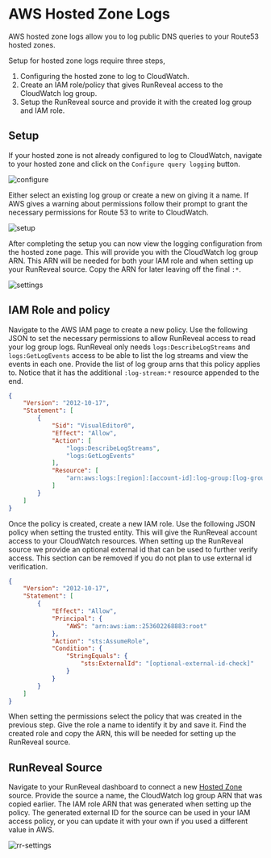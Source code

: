 # AWS Hosted Zone Logs

AWS hosted zone logs allow you to log public DNS queries to your Route53 hosted zones.

Setup for hosted zone logs require three steps,
1. Configuring the hosted zone to log to CloudWatch.
2. Create an IAM role/policy that gives RunReveal access to the CloudWatch log group.
3. Setup the RunReveal source and provide it with the created log group and IAM role. 

## Setup

If your hosted zone is not already configured to log to CloudWatch, navigate to your hosted zone and click on the `Configure query logging` button.

![configure](/hosted-zone-config-log.png)

Either select an existing log group or create a new on giving it a name. 
If AWS gives a warning about permissions follow their prompt to grant the necessary permissions for Route 53 to write to CloudWatch.

![setup](/hosted-zone-log-setup.png)

After completing the setup you can now view the logging configuration from the hosted zone page. This will provide you with the CloudWatch log group ARN.
This ARN will be needed for both your IAM role and when setting up your RunReveal source. Copy the ARN for later leaving off the final `:*`.

![settings](/hosted-zone-view-log-setup.png)

## IAM Role and policy

Navigate to the AWS IAM page to create a new policy. Use the following JSON to set the necessary permissions to allow RunReveal access to read your log group logs.
RunReveal only needs `logs:DescribeLogStreams` and `logs:GetLogEvents` access to be able to list the log streams and view the events in each one. 
Provide the list of log group arns that this policy applies to. Notice that it has the additional `:log-stream:*` resource appended to the end.
```json
{
    "Version": "2012-10-17",
    "Statement": [
        {
            "Sid": "VisualEditor0",
            "Effect": "Allow",
            "Action": [
                "logs:DescribeLogStreams",
                "logs:GetLogEvents"
            ],
            "Resource": [
                "arn:aws:logs:[region]:[account-id]:log-group:[log-group-name]:log-stream:*"
            ]
        }
    ]
}
```

Once the policy is created, create a new IAM role. Use the following JSON policy when setting the trusted entity. 
This will give the RunReveal account access to your CloudWatch resources. When setting up the RunReveal source we provide an optional 
external id that can be used to further verify access. This section can be removed if you do not plan to use external id verification.

```json
{
    "Version": "2012-10-17",
    "Statement": [
        {
            "Effect": "Allow",
            "Principal": {
                "AWS": "arn:aws:iam::253602268883:root"
            },
            "Action": "sts:AssumeRole",
			"Condition": {
                "StringEquals": {
                    "sts:ExternalId": "[optional-external-id-check]"
                }
            }
        }
    ]
}
```

When setting the permissions select the policy that was created in the previous step. Give the role a name to identify it by and save it.
Find the created role and copy the ARN, this will be needed for setting up the RunReveal source.

## RunReveal Source

Navigate to your RunReveal dashboard to connect a new [Hosted Zone](https://runreveal.com/dash/sources/add/hosted-zone) source. Provide the source a name,
the CloudWatch log group ARN that was copied earlier. The IAM role ARN that was generated when setting up the policy. The generated external ID for the source can be used in your IAM access policy, 
or you can update it with your own if you used a different value in AWS.

![rr-settings](/hosted-zone-rr-setup.png)
